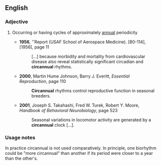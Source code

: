 ==English==

===Adjective===
{{en-adj|-}}
# {{biology}} Occurring or having cycles of approximately [[annual]] periodicity
#* '''1956''', ''Report (USAF School of Aerospace Medicine). [80-114], [1956], page 11
#*: […] because morbidity and mortality from cardiovascular disease also reveal statistically significant circadian and '''circannual''' rhythms.
#* '''2000''', Martin Hume Johnson, Barry J. Everitt, ''Essential Reproduction'', page 110
#*: '''Circannual''' rhythms control reproductive function in seasonal breeders.
#* '''2001''', Joseph S. Takahashi, Fred W. Turek, Robert Y. Moore, ''Handbook of Behavioral Neurobiology'', page 523
#*: Seasonal variations in locomotor activity are generated by a '''circannual''' clock […].

===Usage notes===
In practice circannual is not used comparatively. In principle, one biorhythm could be "more circannual" than another if its period were closer to a year than the other's.